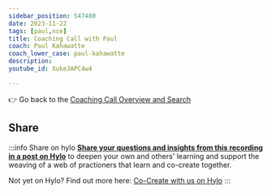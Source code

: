 ```yaml
---
sidebar_position: 547480
date: 2023-11-22
tags: [paul,nce]
title: Coaching Call with Paul
coach: Paul Kahawatte
coach_lower_case: paul-kahawatte
description: 
youtube_id: XukeJAPC4w4

---
```




:point_right: Go back to the [Coaching Call Overview and Search](/coaching-calls)  


<LiteYouTubeEmbed
              id={frontMatter.youtube_id}
              params="autoplay=1&autohide=1&showinfo=0&rel=0"
              title={frontMatter.title}
              poster="maxresdefault"
              webp
            />


## Share

:::info Share on hylo
**[Share your questions and insights from this recording in a post on Hylo](https://www.hylo.com/groups/convergent-facilitation/create/post?newPostType=discussion)** to deepen your own and others' learning and support the weaving of a web of practioners that learn and co-create together.

Not yet on Hylo? Find out more here: [Co-Create with us on Hylo](/engage/platforms-and-co-creation/co-create-on-hylo)
:::

